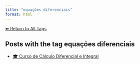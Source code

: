 ```yaml
---
title: "equações diferenciais"
format: html
---
```


[⬅ Return to All Tags](../tags.qmd)

## Posts with the tag **equações diferenciais**

- [🎓 Curso de Cálculo Diferencial e Integral](/posts/cursos/matematica/calculo/index.html)
